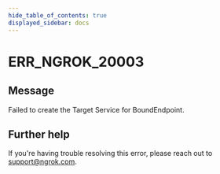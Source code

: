```yaml
---
hide_table_of_contents: true
displayed_sidebar: docs
---
```



# ERR_NGROK_20003

## Message

Failed to create the Target Service for BoundEndpoint.

<ErrorDetails error="err_ngrok_20003" />

## Further help

If you're having trouble resolving this error, please reach out to [support@ngrok.com](mailto:support@ngrok.com?subject=Help%20with%20ERR_NGROK_20003).
